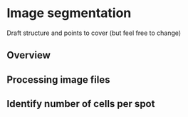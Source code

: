 # Image segmentation {#image_segmentation}

Draft structure and points to cover (but feel free to change)


## Overview

## Processing image files

## Identify number of cells per spot


